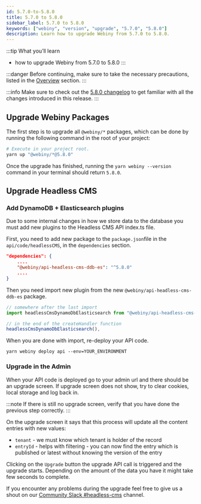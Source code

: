 ```yaml
---
id: 5.7.0-to-5.8.0
title: 5.7.0 to 5.8.0
sidebar_label: 5.7.0 to 5.8.0
keywords: ["webiny", "version", "upgrade", "5.7.0", "5.8.0"]
description: Learn how to upgrade Webiny from 5.7.0 to 5.8.0.
---
```


:::tip What you’ll learn
- how to upgrade Webiny from 5.7.0 to 5.8.0
:::

:::danger
Before continuing, make sure to take the necessary precautions, listed in the [Overview](/docs/how-to-guides/upgrade-webiny/overview#-precaution-measures) section.
:::

:::info
Make sure to check out the [5.8.0 changelog](/docs/changelog/5.8.0) to get familiar with all the changes  introduced in this release.
:::

## Upgrade Webiny Packages

The first step is to upgrade all `@webiny/*` packages, which can be done by running the following command in the root of your project:

```bash
# Execute in your project root.
yarn up "@webiny/*@5.8.0"
```

Once the upgrade has finished, running the `yarn webiny --version` command in your terminal should return `5.8.0`.

## Upgrade Headless CMS

### Add DynamoDB + Elasticsearch plugins

Due to some internal changes in how we store data to the database you must add new plugins to the Headless CMS API index.ts file.

First, you need to add new package to the `package.json`file in the `api/code/headlessCMS`, in the `dependencies` section.

```json title="api/code/headlessCMS/package.json"
"dependencies": {
	....
	"@webiny/api-headless-cms-ddb-es": "^5.8.0"
	....
}
```

Then you need import new plugin from the new `@webiny/api-headless-cms-ddb-es` package.

```typescript title="api/code/headlessCMS/src/index.ts"
// somewhere after the last import
import headlessCmsDynamoDbElasticsearch from "@webiny/api-headless-cms-ddb-es";

// in the end of the createHandler function
headlessCmsDynamoDbElasticsearch(),
```

When you are done with import, re-deploy your API code.

```shell
yarn webiny deploy api --env=YOUR_ENVIRONMENT
```

### Upgrade in the Admin

When your API code is deployed go to your admin url and there should be an upgrade screen.
If upgrade screen does not show, try to clear cookies, local storage and log back in.

:::note
If there is still no upgrade screen, verify that you have done the previous step correctly.
:::

On the upgrade screen it says that this process will update all the content entries with new values:
* `tenant` - we must know which tenant is holder of the record
* `entryId` - helps with filtering - you can now find the entry which is published or latest without knowing the version of the entry

Clicking on the `Upgrade` button the upgrade API call is triggered and the upgrade starts.
Depending on the amount of the data you have it might take few seconds to complete.

If you encounter any problems during the upgrade feel free to give us a shout on our [Community Slack #headless-cms](https://webiny-community.slack.com/archives/C0147R8166P) channel.
